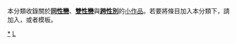 {{Catnav|頁面分類|社会科学|社会学|性學|LGBT}}
{{hiddencat}}
{{WPSS-cat}}
本分類收錄關於'''[[同性戀|同性戀]]'''、'''[[雙性戀|雙性戀]]'''與'''[[跨性別|跨性別]]'''的[[Wikipedia:小作品|小作品]]。若要將條目加入本分類下，請加入'''{{tl|LGBT-stub}}'''，或者'''{{tl|LGBT小作品}}'''模板。

[[Category:LGBT|*]]
[[Category:社会小作品|L]]